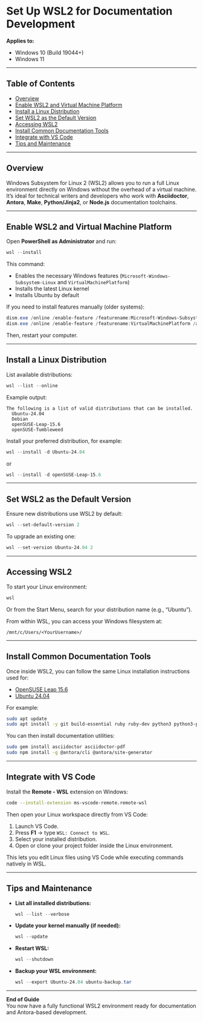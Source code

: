# Set Up WSL2 for Documentation Development

**Applies to:**  
- Windows 10 (Build 19044+)  
- Windows 11  

---

## Table of Contents
- [Overview](#overview)
- [Enable WSL2 and Virtual Machine Platform](#enable-wsl2-and-virtual-machine-platform)
- [Install a Linux Distribution](#install-a-linux-distribution)
- [Set WSL2 as the Default Version](#set-wsl2-as-the-default-version)
- [Accessing WSL2](#accessing-wsl2)
- [Install Common Documentation Tools](#install-common-documentation-tools)
- [Integrate with VS Code](#integrate-with-vs-code)
- [Tips and Maintenance](#tips-and-maintenance)

---

## Overview

Windows Subsystem for Linux 2 (WSL2) allows you to run a full Linux environment directly on Windows without the overhead of a virtual machine.  
It’s ideal for technical writers and developers who work with **Asciidoctor**, **Antora**, **Make**, **Python/Jinja2**, or **Node.js** documentation toolchains.

---

## Enable WSL2 and Virtual Machine Platform

Open **PowerShell as Administrator** and run:

```powershell
wsl --install
```

This command:
- Enables the necessary Windows features (`Microsoft-Windows-Subsystem-Linux` and `VirtualMachinePlatform`)
- Installs the latest Linux kernel
- Installs Ubuntu by default

If you need to install features manually (older systems):

```powershell
dism.exe /online /enable-feature /featurename:Microsoft-Windows-Subsystem-Linux /all /norestart
dism.exe /online /enable-feature /featurename:VirtualMachinePlatform /all /norestart
```

Then, restart your computer.

---

## Install a Linux Distribution

List available distributions:
```powershell
wsl --list --online
```

Example output:
```
The following is a list of valid distributions that can be installed.
  Ubuntu-24.04
  Debian
  openSUSE-Leap-15.6
  openSUSE-Tumbleweed
```

Install your preferred distribution, for example:

```powershell
wsl --install -d Ubuntu-24.04
```
or
```powershell
wsl --install -d openSUSE-Leap-15.6
```

---

## Set WSL2 as the Default Version

Ensure new distributions use WSL2 by default:
```powershell
wsl --set-default-version 2
```

To upgrade an existing one:
```powershell
wsl --set-version Ubuntu-24.04 2
```

---

## Accessing WSL2

To start your Linux environment:
```powershell
wsl
```

Or from the Start Menu, search for your distribution name (e.g., “Ubuntu”).

From within WSL, you can access your Windows filesystem at:
```
/mnt/c/Users/<YourUsername>/
```

---

## Install Common Documentation Tools

Once inside WSL2, you can follow the same Linux installation instructions used for:
- [OpenSUSE Leap 15.6](./install-doc-toolchain-cleaned.md#opensuse-leap-156)
- [Ubuntu 24.04](./install-doc-toolchain-cleaned.md#ubuntu-2404)

For example:
```bash
sudo apt update
sudo apt install -y git build-essential ruby ruby-dev python3 python3-pip nodejs npm
```

You can then install documentation utilities:
```bash
sudo gem install asciidoctor asciidoctor-pdf
sudo npm install -g @antora/cli @antora/site-generator
```

---

## Integrate with VS Code

Install the **Remote - WSL** extension on Windows:
```bash
code --install-extension ms-vscode-remote.remote-wsl
```

Then open your Linux workspace directly from VS Code:
1. Launch VS Code.
2. Press **F1** → type `WSL: Connect to WSL`.
3. Select your installed distribution.
4. Open or clone your project folder inside the Linux environment.

This lets you edit Linux files using VS Code while executing commands natively in WSL.

---

## Tips and Maintenance

- **List all installed distributions:**
  ```powershell
  wsl --list --verbose
  ```
- **Update your kernel manually (if needed):**
  ```powershell
  wsl --update
  ```
- **Restart WSL:**
  ```powershell
  wsl --shutdown
  ```
- **Backup your WSL environment:**
  ```powershell
  wsl --export Ubuntu-24.04 ubuntu-backup.tar
  ```

---

**End of Guide**  
You now have a fully functional WSL2 environment ready for documentation and Antora-based development.
